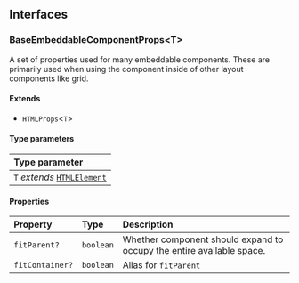 ## Interfaces

### BaseEmbeddableComponentProps\<T>

A set of properties used for many embeddable components. These are primarily used when using the component inside of other layout components like grid.

#### Extends

- `HTMLProps`\<`T`>

#### Type parameters

| Type parameter                                                                        |
| :------------------------------------------------------------------------------------ |
| `T` _extends_ [`HTMLElement`](https://developer.mozilla.org/docs/Web/API/HTMLElement) |

#### Properties

| Property        | Type      | Description                                                           |
| :-------------- | :-------- | :-------------------------------------------------------------------- |
| `fitParent?`    | `boolean` | Whether component should expand to occupy the entire available space. |
| `fitContainer?` | `boolean` | Alias for `fitParent`                                                 |
